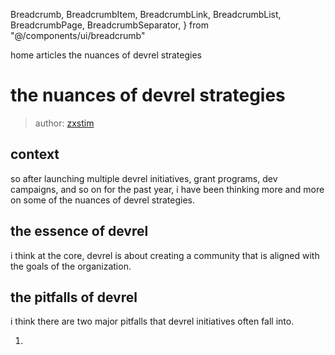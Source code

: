   Breadcrumb,
  BreadcrumbItem,
  BreadcrumbLink,
  BreadcrumbList,
  BreadcrumbPage,
  BreadcrumbSeparator,
} from "@/components/ui/breadcrumb"

<Breadcrumb>
  <BreadcrumbList>
    <BreadcrumbItem>
      <BreadcrumbLink href="/">home</BreadcrumbLink>
    </BreadcrumbItem>
    <BreadcrumbSeparator />
    <BreadcrumbItem>
      <BreadcrumbLink href="/articles">articles</BreadcrumbLink>
    </BreadcrumbItem>
    <BreadcrumbSeparator />
    <BreadcrumbItem>
      <BreadcrumbPage>the nuances of devrel strategies</BreadcrumbPage>
    </BreadcrumbItem>
  </BreadcrumbList>
</Breadcrumb>

# the nuances of devrel strategies

> author: [zxstim](https://x.com/zxstim)

## context

so after launching multiple devrel initiatives, grant programs, dev campaigns, and so on for the past year, i have been thinking more and more on some of the nuances of devrel strategies.

## the essence of devrel

i think at the core, devrel is about creating a community that is aligned with the goals of the organization.

## the pitfalls of devrel

i think there are two major pitfalls that devrel initiatives often fall into.

1. 

